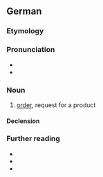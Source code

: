 ==German==

===Etymology===
{{suffix|de|bestellen|ung}}

===Pronunciation===
* {{IPA|de|/bəˈʃtɛlʊŋ/}}
* {{audio|de|De-Bestellung.ogg|Audio}}

===Noun===
{{de-noun|f}}

# [[order]], request for a product

====Declension====
{{de-ndecl|f}}

===Further reading===
* {{R:Duden}}
* {{R:DWDS}}
* {{R:Grimm}}